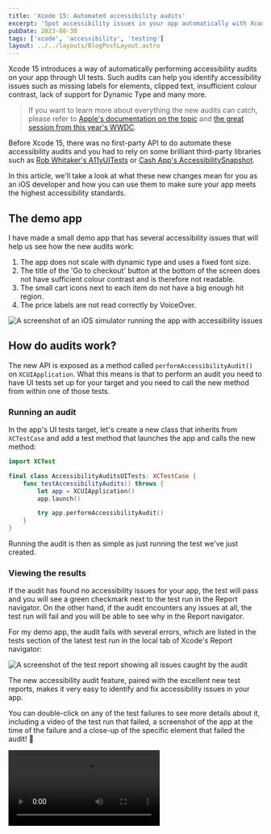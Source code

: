 ```yaml
---
title: 'Xcode 15: Automated accessibility audits'
excerpt: 'Spot accessibility issues in your app automatically with Xcode 15 both locally and on your CI/CD pipeline.'
pubDate: 2023-08-30
tags: ['xcode', 'accessibility', 'testing']
layout: ../../layouts/BlogPostLayout.astro
---
```



Xcode 15 introduces a way of automatically performing accessibility audits on your app through UI tests. Such audits can help you identify accessibility issues such as missing labels for elements, clipped text, insufficient colour contrast, lack of support for Dynamic Type and many more.

> If you want to learn more about everything the new audits can catch, please refer to [Apple's documentation on the topic](https://developer.apple.com/documentation/xctest/xcuiapplication/4191487-performaccessibilityaudit) and [the great session from this year's WWDC](https://developer.apple.com/wwdc23/10035).

Before Xcode 15, there was no first-party API to do automate these accessibility audits and you had to rely on some brilliant third-party libraries such as [Rob Whitaker's A11yUITests](https://github.com/rwapp/A11yUITests) or [Cash App's AccessibilitySnapshot](https://github.com/cashapp/AccessibilitySnapshot).

In this article, we'll take a look at what these new changes mean for you as an iOS developer and how you can use them to make sure your app meets the highest accessibility standards.

## The demo app

I have made a small demo app that has several accessibility issues that will help us see how the new audits work:

1. The app does not scale with dynamic type and uses a fixed font size.
2. The title of the 'Go to checkout' button at the bottom of the screen does not have sufficient colour contrast and is therefore not readable.
3. The small cart icons next to each item do not have a big enough hit region.
4. The price labels are not read correctly by VoiceOver.

![A screenshot of an iOS simulator running the app with accessibility issues](/assets/posts/xcode-15-automated-accessibility-audits/demo.webp)

## How do audits work?

The new API is exposed as a method called `performAccessibilityAudit()` on `XCUIApplication`. What this means is that to perform an audit you need to have UI tests set up for your target and you need to call the new method from within one of those tests.

### Running an audit

In the app's UI tests target, let's create a new class that inherits from `XCTestCase` and add a test method that launches the app and calls the new method:

```swift:AccessibilityAuditsUITests.swift
import XCTest

final class AccessibilityAuditsUITests: XCTestCase {
    func testAccessibilityAudits() throws {
        let app = XCUIApplication()
        app.launch()

        try app.performAccessibilityAudit()
    }
}
```

Running the audit is then as simple as just running the test we've just created.

### Viewing the results

If the audit has found no accessibility issues for your app, the test will pass and you will see a green checkmark next to the test run in the Report navigator. On the other hand, if the audit encounters any issues at all, the test run will fail and you will be able to see why in the Report navigator.

For my demo app, the audit fails with several errors, which are listed in the tests section of the latest test run in the local tab of Xcode's Report navigator:

![A screenshot of the test report showing all issues caught by the audit](/assets/posts/xcode-15-automated-accessibility-audits/audit.webp)

The new accessibility audit feature, paired with the excellent new test reports, makes it very easy to identify and fix accessibility issues in your app.

You can double-click on any of the test failures to see more details about it, including a video of the test run that failed, a screenshot of the app at the time of the failure and a close-up of the specific element that failed the audit! 🎉

<Video src="/assets/posts/xcode-15-automated-accessibility-audits/audit.mp4" />

### Narrowing down the audit scope

If you're not interested in auditing every kind of accessibility issue in your app, you can narrow down the scope by passing a list of `XCUIAccessibilityAuditType`s you are interested in to the `performAccessibilityAudit()` method.

For example, the method below would only check the app for insufficient colour contrast and lack of support for Dynamic Type:

```swift:AccessibilityAuditsUITests.swift
import XCTest

final class AccessibilityAuditsUITests: XCTestCase {
    func testAccessibilityAudits() throws {
        // UI tests must launch the application that they test.
        let app = XCUIApplication()
        app.launch()

        try app.performAccessibilityAudit(for: [.contrast, .dynamicType])
    }
}
```

### Ignoring specific issues

Let's say there are some known issues in your app that you're aware of and that you don't want the audit to flag.

You can skip specific issues using the second parameter of the `performAccessibilityAudit()` method, which is a closure that has an instance of `XCUIAccessibilityAuditIssue` as its only parameter and returns a `Bool` indicating whether the issue should be ignored or not.

What this closure allows you to do is to inspect the issue in detail (what kind of audit it is, what element the audit has failed on, etc.) and decide whether you want to ignore it or not by returning `true` or `false`.

For example, the code below ignores the dynamic type issues for the 'Go to checkout' button in the demo app:

```swift:AccessibilityAuditsUITests.swift
import XCTest

final class AccessibilityAuditsUITests: XCTestCase {
    func testAccessibilityAudits() throws {
        // UI tests must launch the application that they test.
        let app = XCUIApplication()
        app.launch()

        try app.performAccessibilityAudit(for: [.contrast, .dynamicType]) { issue in
            guard let element = issue.element, element.label == "Go to checkout" else {
                return false
            }

            return issue.auditType == .dynamicType
        }
    }
}
```

## Bonus track: CI/CD

Similarly to what you can do for building and archiving the app, you can also use `xcodebuild` run the UI tests where your accessibility audits are performed from the command line and, by extension, from your CI/CD pipeline.

To do so, you need to call the `test` command on `xcodebuild` with the environment. I would personally recommend overriding the derived data path to be a folder relative to your app's root directory so that you have easy access to the test output:

```bash
xcodebuild \
  -project YourApp.xcodeproj \
  -scheme AccessibilityAudits \
  -sdk iphonesimulator \
  -destination 'platform=iOS Simulator,name=iPhone 14,OS=17.0' \
  -derivedDataPath derived_data \
  test
```

You can then find the output `xcresult` bundle at `derived_data/Logs/Test/*.xcresult`. You can open this bundle in Xcode to inspect the results.

Something I recommend you do is to add a step to your CI/CD pipeline to upload the `xcresult` bundle as an artifact whenever the audits job fails so that it can be downloaded and inspected from the job's page directly rather than having to ssh into the machine to dig it out.

